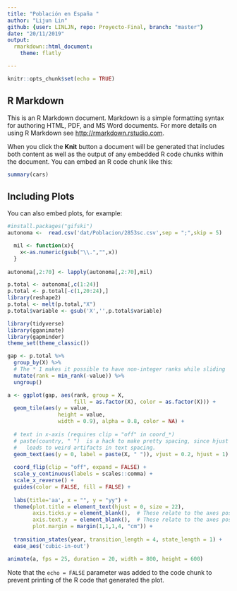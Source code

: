 ```yaml
---
title: "Población en España "
author: "Lijun Lin"
github: {user: LINLJN, repo: Proyecto-Final, branch: "master"}
date: "20/11/2019"
output: 
  rmarkdown::html_document:
    theme: flatly

---
```


```r
knitr::opts_chunk$set(echo = TRUE)
```

## R Markdown

This is an R Markdown document. Markdown is a simple formatting syntax for authoring HTML, PDF, and MS Word documents. For more details on using R Markdown see <http://rmarkdown.rstudio.com>.

When you click the **Knit** button a document will be generated that includes both content as well as the output of any embedded R code chunks within the document. You can embed an R code chunk like this:

```r
summary(cars)
```

## Including Plots

You can also embed plots, for example:

```r
#install.packages("gifski")
autonoma <-  read.csv('dat/Poblacion/2853sc.csv',sep = ";",skip = 5)

  mil <- function(x){
    x<-as.numeric(gsub("\\.","",x))
  }
  
autonoma[,2:70] <- lapply(autonoma[,2:70],mil)

p.total <- autonoma[,c(1:24)]
p.total <- p.total[-c(1,20:24),]
library(reshape2)
p.total <- melt(p.total,"X")
p.total$variable <- gsub('X','',p.total$variable)

```

```r
library(tidyverse)
library(gganimate)
library(gapminder)
theme_set(theme_classic())

gap <- p.total %>%
  group_by(X) %>%
  # The * 1 makes it possible to have non-integer ranks while sliding
  mutate(rank = min_rank(-value)) %>%
  ungroup()

a <- ggplot(gap, aes(rank, group = X, 
                     fill = as.factor(X), color = as.factor(X))) +
  geom_tile(aes(y = value,
                height = value,
                width = 0.9), alpha = 0.8, color = NA) +
  
  # text in x-axis (requires clip = "off" in coord_*)
  # paste(country, " ")  is a hack to make pretty spacing, since hjust > 1 
  #   leads to weird artifacts in text spacing.
  geom_text(aes(y = 0, label = paste(X, " ")), vjust = 0.2, hjust = 1) +
  
  coord_flip(clip = "off", expand = FALSE) +
  scale_y_continuous(labels = scales::comma) +
  scale_x_reverse() +
  guides(color = FALSE, fill = FALSE) +
  
  labs(title='aa', x = "", y = "yy") +
  theme(plot.title = element_text(hjust = 0, size = 22),
        axis.ticks.y = element_blank(),  # These relate to the axes post-flip
        axis.text.y  = element_blank(),  # These relate to the axes post-flip
        plot.margin = margin(1,1,1,4, "cm")) +
  
  transition_states(year, transition_length = 4, state_length = 1) +
  ease_aes('cubic-in-out')

animate(a, fps = 25, duration = 20, width = 800, height = 600)

```

Note that the `echo = FALSE` parameter was added to the code chunk to prevent printing of the R code that generated the plot.
